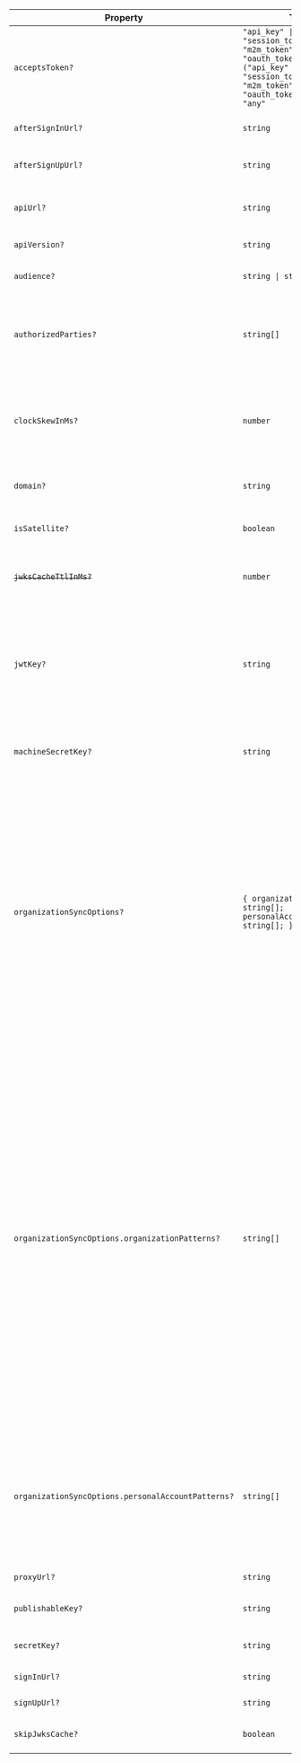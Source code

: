 | Property                                                        | Type                                                                                                                                                   | Description                                                                                                                                                                                                                                                                                                                                                                                                                                                                                                                                                                                                                                                                                                                                                                                                                                                                                                                                                                                        |
| --------------------------------------------------------------- | ------------------------------------------------------------------------------------------------------------------------------------------------------ | -------------------------------------------------------------------------------------------------------------------------------------------------------------------------------------------------------------------------------------------------------------------------------------------------------------------------------------------------------------------------------------------------------------------------------------------------------------------------------------------------------------------------------------------------------------------------------------------------------------------------------------------------------------------------------------------------------------------------------------------------------------------------------------------------------------------------------------------------------------------------------------------------------------------------------------------------------------------------------------------------- |
| <a id="acceptstoken"></a> `acceptsToken?`                       | <code>"api_key" \| "session_token" \| "m2m_token" \| "oauth_token" \| ("api_key" \| "session_token" \| "m2m_token" \| "oauth_token")[] \| "any"</code> | The type of token to accept. Defaults to `'session_token'`.                                                                                                                                                                                                                                                                                                                                                                                                                                                                                                                                                                                                                                                                                                                                                                                                                                                                                                                                        |
| <a id="aftersigninurl"></a> `afterSignInUrl?`                   | `string`                                                                                                                                               | Full URL or path to navigate to after successful sign in. Defaults to `'/'`.                                                                                                                                                                                                                                                                                                                                                                                                                                                                                                                                                                                                                                                                                                                                                                                                                                                                                                                       |
| <a id="aftersignupurl"></a> `afterSignUpUrl?`                   | `string`                                                                                                                                               | Full URL or path to navigate to after successful sign up. Defaults to `'/'`.                                                                                                                                                                                                                                                                                                                                                                                                                                                                                                                                                                                                                                                                                                                                                                                                                                                                                                                       |
| <a id="apiurl"></a> `apiUrl?`                                   | `string`                                                                                                                                               | The [Clerk Backend API](/docs/reference/backend-api){{ target: '_blank' }} endpoint. Defaults to `'https://api.clerk.com'`.                                                                                                                                                                                                                                                                                                                                                                                                                                                                                                                                                                                                                                                                                                                                                                                                                                                                        |
| <a id="apiversion"></a> `apiVersion?`                           | `string`                                                                                                                                               | The version passed to the Clerk API. Defaults to `'v1'`.                                                                                                                                                                                                                                                                                                                                                                                                                                                                                                                                                                                                                                                                                                                                                                                                                                                                                                                                           |
| <a id="audience"></a> `audience?`                               | <code>string \| string[]</code>                                                                                                                        | A string or list of [audiences](https://datatracker.ietf.org/doc/html/rfc7519#section-4.1.3). If passed, it is checked against the `aud` claim in the token.                                                                                                                                                                                                                                                                                                                                                                                                                                                                                                                                                                                                                                                                                                                                                                                                                                       |
| <a id="authorizedparties"></a> `authorizedParties?`             | <code>string[]</code>                                                                                                                                  | An allowlist of origins to verify against, to protect your application from the subdomain cookie leaking attack. Example: `['http://localhost:3000', 'https://example.com']`.                                                                                                                                                                                                                                                                                                                                                                                                                                                                                                                                                                                                                                                                                                                                                                                                                      |
| <a id="clockskewinms"></a> `clockSkewInMs?`                     | `number`                                                                                                                                               | Specifies the allowed time difference (in milliseconds) between the Clerk server (which generates the token) and the clock of the user's application server when validating a token. Defaults to `5000`.                                                                                                                                                                                                                                                                                                                                                                                                                                                                                                                                                                                                                                                                                                                                                                                           |
| <a id="domain"></a> `domain?`                                   | `string`                                                                                                                                               | The domain of a [satellite application](/docs/advanced-usage/satellite-domains) in a multi-domain setup.                                                                                                                                                                                                                                                                                                                                                                                                                                                                                                                                                                                                                                                                                                                                                                                                                                                                                           |
| <a id="issatellite"></a> `isSatellite?`                         | `boolean`                                                                                                                                              | Whether the instance is a satellite domain in a multi-domain setup. Defaults to `false`.                                                                                                                                                                                                                                                                                                                                                                                                                                                                                                                                                                                                                                                                                                                                                                                                                                                                                                           |
| <a id="jwkscachettlinms"></a> ~~`jwksCacheTtlInMs?`~~           | `number`                                                                                                                                               | **Deprecated.** This cache TTL will be removed in the next major version. Specifying a cache TTL is a no-op.                                                                                                                                                                                                                                                                                                                                                                                                                                                                                                                                                                                                                                                                                                                                                                                                                                                                                       |
| <a id="jwtkey"></a> `jwtKey?`                                   | `string`                                                                                                                                               | Used to verify the session token in a networkless manner. Supply the PEM public key from the **[**API keys**](https://dashboard.clerk.com/last-active?path=api-keys) page -> Show JWT public key -> PEM Public Key** section in the Clerk Dashboard. **It's recommended to use [the environment variable](/docs/deployments/clerk-environment-variables) instead.** For more information, refer to [Manual JWT verification](/docs/backend-requests/manual-jwt).                                                                                                                                                                                                                                                                                                                                                                                                                                                                                                                                   |
| <a id="machinesecretkey"></a> `machineSecretKey?`               | `string`                                                                                                                                               | The machine secret key to use when verifying machine-to-machine tokens. This will override the Clerk secret key.                                                                                                                                                                                                                                                                                                                                                                                                                                                                                                                                                                                                                                                                                                                                                                                                                                                                                   |
| <a id="organizationsyncoptions"></a> `organizationSyncOptions?` | <code>\{ organizationPatterns?: string[]; personalAccountPatterns?: string[]; \}</code>                                                                | Used to activate a specific [organization](/docs/organizations/overview) or [personal account](/docs/organizations/organization-workspaces) based on URL path parameters. If there's a mismatch between the active organization in the session (e.g., as reported by `auth()`) and the organization indicated by the URL, an attempt to activate the organization specified in the URL will be made. If the activation can't be performed, either because an organization doesn't exist or the user lacks access, the active organization in the session won't be changed. Ultimately, it's the responsibility of the page to verify that the resources are appropriate to render given the URL and handle mismatches appropriately (e.g., by returning a 404).                                                                                                                                                                                                                                    |
| `organizationSyncOptions.organizationPatterns?`                 | <code>string[]</code>                                                                                                                                  | Specifies URL patterns that are organization-specific, containing an organization ID or slug as a path parameter. If a request matches this path, the organization identifier will be used to set that org as active. If the route also matches the `personalAccountPatterns` prop, this prop takes precedence. Patterns must have a path parameter named either `:id` (to match a Clerk organization ID) or `:slug` (to match a Clerk organization slug). If the organization can't be activated—either because it doesn't exist or the user lacks access—the previously active organization will remain unchanged. Components must detect this case and provide an appropriate error and/or resolution pathway, such as calling `notFound()` or displaying an [`<OrganizationSwitcher />`](/docs/components/organization/organization-switcher). Examples: `["/orgs/:slug",, "/orgs/:slug/(.*)"]`, `["/orgs/:id",, "/orgs/:id/(.*)"]`, `["/app/:any/orgs/:slug",, "/app/:any/orgs/:slug/(.*)"]`. |
| `organizationSyncOptions.personalAccountPatterns?`              | <code>string[]</code>                                                                                                                                  | URL patterns for resources that exist within the context of a [Clerk Personal Account](/docs/organizations/organization-workspaces) (user-specific, outside any organization). If the route also matches the `organizationPattern` prop, the `organizationPattern` prop takes precedence. Examples: `["/user",, "/user/(.*)"]`, `["/user/:any",, "/user/:any/(.*)"]`.                                                                                                                                                                                                                                                                                                                                                                                                                                                                                                                                                                                                                              |
| <a id="proxyurl"></a> `proxyUrl?`                               | `string`                                                                                                                                               | The proxy URL from a multi-domain setup.                                                                                                                                                                                                                                                                                                                                                                                                                                                                                                                                                                                                                                                                                                                                                                                                                                                                                                                                                           |
| <a id="publishablekey"></a> `publishableKey?`                   | `string`                                                                                                                                               | The Clerk Publishable Key from the [**API keys**](https://dashboard.clerk.com/last-active?path=api-keys) page in the Clerk Dashboard.                                                                                                                                                                                                                                                                                                                                                                                                                                                                                                                                                                                                                                                                                                                                                                                                                                                              |
| <a id="secretkey"></a> `secretKey?`                             | `string`                                                                                                                                               | The Clerk Secret Key from the [**API keys**](https://dashboard.clerk.com/last-active?path=api-keys) page in the Clerk Dashboard.                                                                                                                                                                                                                                                                                                                                                                                                                                                                                                                                                                                                                                                                                                                                                                                                                                                                   |
| <a id="signinurl"></a> `signInUrl?`                             | `string`                                                                                                                                               | The sign-in URL from a multi-domain setup.                                                                                                                                                                                                                                                                                                                                                                                                                                                                                                                                                                                                                                                                                                                                                                                                                                                                                                                                                         |
| <a id="signupurl"></a> `signUpUrl?`                             | `string`                                                                                                                                               | The sign-up URL from a multi-domain setup.                                                                                                                                                                                                                                                                                                                                                                                                                                                                                                                                                                                                                                                                                                                                                                                                                                                                                                                                                         |
| <a id="skipjwkscache"></a> `skipJwksCache?`                     | `boolean`                                                                                                                                              | A flag to ignore the JWKS cache and always fetch JWKS before each JWT verification.                                                                                                                                                                                                                                                                                                                                                                                                                                                                                                                                                                                                                                                                                                                                                                                                                                                                                                                |
